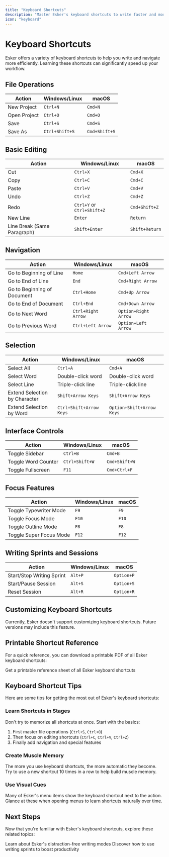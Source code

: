 ```yaml
---
title: "Keyboard Shortcuts"
description: "Master Esker's keyboard shortcuts to write faster and more efficiently."
icon: "keyboard"
---
```


# Keyboard Shortcuts

Esker offers a variety of keyboard shortcuts to help you write and navigate more efficiently. Learning these shortcuts can significantly speed up your workflow.

## File Operations

| Action | Windows/Linux | macOS |
|--------|---------------|-------|
| New Project | `Ctrl+N` | `Cmd+N` |
| Open Project | `Ctrl+O` | `Cmd+O` |
| Save | `Ctrl+S` | `Cmd+S` |
| Save As | `Ctrl+Shift+S` | `Cmd+Shift+S` |

## Basic Editing

| Action | Windows/Linux | macOS |
|--------|---------------|-------|
| Cut | `Ctrl+X` | `Cmd+X` |
| Copy | `Ctrl+C` | `Cmd+C` |
| Paste | `Ctrl+V` | `Cmd+V` |
| Undo | `Ctrl+Z` | `Cmd+Z` |
| Redo | `Ctrl+Y` or `Ctrl+Shift+Z` | `Cmd+Shift+Z` |
| New Line | `Enter` | `Return` |
| Line Break (Same Paragraph) | `Shift+Enter` | `Shift+Return` |

## Navigation

| Action | Windows/Linux | macOS |
|--------|---------------|-------|
| Go to Beginning of Line | `Home` | `Cmd+Left Arrow` |
| Go to End of Line | `End` | `Cmd+Right Arrow` |
| Go to Beginning of Document | `Ctrl+Home` | `Cmd+Up Arrow` |
| Go to End of Document | `Ctrl+End` | `Cmd+Down Arrow` |
| Go to Next Word | `Ctrl+Right Arrow` | `Option+Right Arrow` |
| Go to Previous Word | `Ctrl+Left Arrow` | `Option+Left Arrow` |

## Selection

| Action | Windows/Linux | macOS |
|--------|---------------|-------|
| Select All | `Ctrl+A` | `Cmd+A` |
| Select Word | Double-click word | Double-click word |
| Select Line | Triple-click line | Triple-click line |
| Extend Selection by Character | `Shift+Arrow Keys` | `Shift+Arrow Keys` |
| Extend Selection by Word | `Ctrl+Shift+Arrow Keys` | `Option+Shift+Arrow Keys` |

## Interface Controls

| Action | Windows/Linux | macOS |
|--------|---------------|-------|
| Toggle Sidebar | `Ctrl+B` | `Cmd+B` |
| Toggle Word Counter | `Ctrl+Shift+W` | `Cmd+Shift+W` |
| Toggle Fullscreen | `F11` | `Cmd+Ctrl+F` |

## Focus Features

| Action | Windows/Linux | macOS |
|--------|---------------|-------|
| Toggle Typewriter Mode | `F9` | `F9` |
| Toggle Focus Mode | `F10` | `F10` |
| Toggle Outline Mode | `F8` | `F8` |
| Toggle Super Focus Mode | `F12` | `F12` |

## Writing Sprints and Sessions

| Action | Windows/Linux | macOS |
|--------|---------------|-------|
| Start/Stop Writing Sprint | `Alt+P` | `Option+P` |
| Start/Pause Session | `Alt+S` | `Option+S` |
| Reset Session | `Alt+R` | `Option+R` |

## Customizing Keyboard Shortcuts

Currently, Esker doesn't support customizing keyboard shortcuts. Future versions may include this feature.

## Printable Shortcut Reference

For a quick reference, you can download a printable PDF of all Esker keyboard shortcuts:

<Card title="Download Keyboard Shortcuts PDF" icon="file-pdf" href="https://esker.app/shortcuts.pdf">
  Get a printable reference sheet of all Esker keyboard shortcuts
</Card>

## Keyboard Shortcut Tips

Here are some tips for getting the most out of Esker's keyboard shortcuts:

### Learn Shortcuts in Stages

Don't try to memorize all shortcuts at once. Start with the basics:
1. First master file operations (`Ctrl+S`, `Ctrl+O`)
2. Then focus on editing shortcuts (`Ctrl+C`, `Ctrl+V`, `Ctrl+Z`)
3. Finally add navigation and special features

### Create Muscle Memory

The more you use keyboard shortcuts, the more automatic they become. Try to use a new shortcut 10 times in a row to help build muscle memory.

### Use Visual Cues

Many of Esker's menu items show the keyboard shortcut next to the action. Glance at these when opening menus to learn shortcuts naturally over time.

## Next Steps

Now that you're familiar with Esker's keyboard shortcuts, explore these related topics:

<CardGroup cols={2}>
  <Card title="Focus Modes" icon="eye" href="/productivity/focus-modes">
    Learn about Esker's distraction-free writing modes
  </Card>
  <Card title="Writing Sprints" icon="person-running" href="/productivity/writing-sprints">
    Discover how to use writing sprints to boost productivity
  </Card>
</CardGroup>